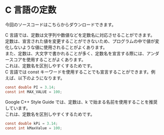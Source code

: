
# C 言語の定数

今回のソースコードは<GetCodeLink>こちら</GetCodeLink>からダウンロードできます。

C 言語では、定数は文字列や数値などを定数名に対応させることができます。<br/>
定数は、宣言された値を変更することができないため、プログラムの中で値が変化しないような値に使用されることがよくあります。<br/>
また、定数は、大文字で書かれることが多く、定数名を宣言する際には、アンダースコアを使用することがよくあります。<br/>
これは、定数名を区別しやすくするためです。<br/>
C 言語では const キーワードを使用することでも宣言することができます。例えば、以下のようになります。

```c
const double PI = 3.14;
const int MAX_VALUE = 100;
```

Google C++ Style Guide では、定数は、k で始まる名前を使用することを推奨しています。<br/>
これは、定数名を区別しやすくするためです。<br/>

```c
const double kPi = 3.14;
const int kMaxValue = 100;
```
